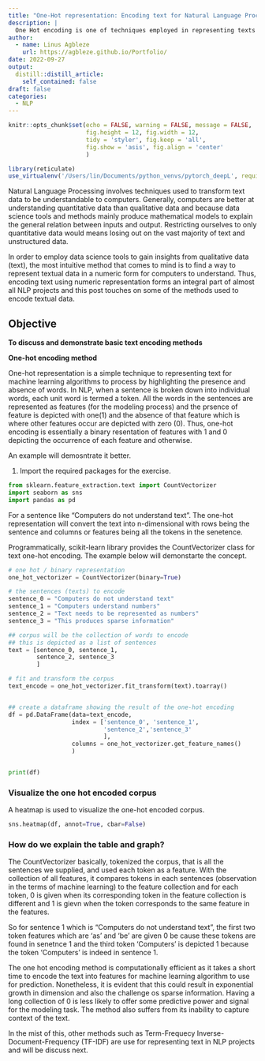 ```yaml
---
title: "One-Hot representation: Encoding text for Natural Language Processing (NLP) project -Part I"
description: |
  One Hot encoding is one of techniques employed in representing texts to natural language processing task. This post discusses one-hot encoding as part I of discussions on text representation in NLP
author:
  - name: Linus Agbleze
    url: https://agbleze.github.io/Portfolio/
date: 2022-09-27
output:
  distill::distill_article:
    self_contained: false
draft: false
categories:
  - NLP 
---
```



```r
knitr::opts_chunk$set(echo = FALSE, warning = FALSE, message = FALSE,
                      fig.height = 12, fig.width = 12,
                      tidy = 'styler', fig.keep = 'all', 
                      fig.show = 'asis', fig.align = 'center'
                      )
```



```r
library(reticulate)
use_virtualenv('/Users/lin/Documents/python_venvs/pytorch_deepL', required=TRUE)

```
Natural Language Processing involves techniques used to transform text data to be understandable to computers. Generally, computers are better at understanding quantitative data than qualitative data and because data science tools and methods mainly produce mathematical models to explain the general relation between inputs and output. Restricting ourselves to only quantitative data would means losing out on the vast majority of text and unstructured data.

In order to employ data science tools to gain insights from qualitative data (text), the most intuitive method that comes to mind is to find a way to represent textual data in a numeric form for computers to understand. Thus, encoding text using numeric representation forms an integral part of almost all NLP projects and this post touches on some of the methods used to encode textual data.


## Objective

**To discuss and demonstrate basic text encoding methods**


**One-hot encoding method**

One-hot representation is a simple technique to representing text for machine learning algorithms to process by highlighting the presence and absence of words. In NLP, when a sentence is broken down into individual words, each unit word is termed a token. All the words in the sentences are represented as features (for the modeling process) and the prsence of feature is depicted with one(1) and the absence of that feature which is where other features occur are depicted with zero (0). Thus, one-hot encoding is essentially a binary resentation of features with 1 and 0 depicting the occurrence of each feature and otherwise.

An example will demosntrate it better.

1. Import the required packages for the exercise.


```python
from sklearn.feature_extraction.text import CountVectorizer
import seaborn as sns
import pandas as pd

```


For   a sentence like "Computers do not understand text". The one-hot representation will convert the text into n-dimensional with rows being the sentence and columns or features being all the tokens in the senetence.

Programmatically, scikit-learn library provides the CountVectorizer class for text one-hot encoding. The example below will demonstarte the concept.

```python

# one hot / binary representation
one_hot_vectorizer = CountVectorizer(binary=True)

# the sentences (texts) to encode        
sentence_0 = "Computers do not understand text"
sentence_1 = "Computers understand numbers"
sentence_2 = "Text needs to be represented as numbers"
sentence_3 = "This produces sparse information"

## corpus will be the collection of words to encode
## this is depicted as a list of sentences
text = [sentence_0, sentence_1, 
        sentence_2, sentence_3
        ]

# fit and transform the corpus
text_encode = one_hot_vectorizer.fit_transform(text).toarray()


## create a dataframe showing the result of the one-hot encoding
df = pd.DataFrame(data=text_encode,
                  index = ['sentence_0', 'sentence_1',
                           'sentence_2','sentence_3'
                           ],
                  columns = one_hot_vectorizer.get_feature_names()
                  )


print(df)

```


### Visualize the one hot encoded corpus
A heatmap is used to visualize the one-hot encoded corpus.


```python
sns.heatmap(df, annot=True, cbar=False)

```


### How do we explain the table and graph?
The CountVectorizer basically, tokenized the corpus, that is all the sentences we supplied, and used each token as a feature. With the collection of all features, it compares tokens in each sentences (observation in the terms of machine learning) to the feature collection and for each token, 0 is given when its corresponding token in the feature collection is different and 1 is gievn when the token corresponds to the same feature in the features. 


So for sentence 1 which is "Computers do not understand text", the first two token features which are 'as' and 'be' are given 0 be cause these tokens are found in senetnce 1 and the third token 'Computers' is depicted 1 because the token 'Computers' is indeed in sentence 1.


The one hot encoding method is computationally efficient as it takes a short time to encode the text into features for machine learning algorithm to use for prediction. Nonetheless, it is evident that this could result in exponential growth in dimension and also the challenge os sparse information. Having a long collection of 0 is less likely to offer some predictive power and signal for the modeling task. The method also suffers from its inability to capture context of the text. 


In the mist of this, other methods such as Term-Frequecy Inverse-Document-Frequency (TF-IDF) are use for representing text in NLP projects and will be discuss next.







